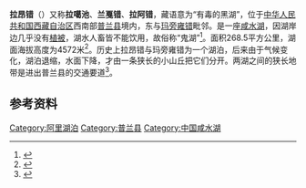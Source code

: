{{Infobox lake
 |湖泊名稱 =拉昂错
 |湖泊照片 =Rakshastal.jpg
 |湖泊照片標題 =
 |測深圖 =
 |測深圖標題 =
 |座標 = {{coord|30|41|31|N|81|13|17|E|type:waterbody|display=inline,title}}
 |湖泊類別 =[[咸水湖|咸水湖]]
 |流入 =
 |流出 =[[安珈河|安珈河]]
 |集水區面積 = 
 |集水區國家 ={{CHN}}
 |湖泊長度 =
 |湖泊闊度 =
 |湖泊面積 =268.5km²
 |平均深度 =
 |最深深度 =
 |水體體積 =40亿立方米
 |湖水停留時間 =
 |湖岸線長度 =
 |海拔高度 =4572m
 |湖中島嶼 =
 |湖邊城鎮 = 
 | frozen = 
}}
<mapframe latitude="30.7027" longitude="81.2410" zoom="10" width="280" height="300" align="right" />
'''拉昂错'''（{{bo|z=ལག་ངར་མཚོ|w=lag ngar mtsho}}）又称'''拉噶池'''、'''兰戛错'''、'''拉阿错'''，藏语意为“有毒的黑湖”，位于[[中华人民共和国|中华人民共和国]][[西藏自治区|西藏自治区]]西南部[[普兰县|普兰县]]境内，东与[[玛旁雍错|玛旁雍错]]毗邻。是一座[[咸水湖|咸水湖]]，因湖岸边几乎没有[[植被|植被]]，湖水人畜皆不能饮用，故俗称“鬼湖”<ref>{{Cite web |url=http://www.tibettravel.info/ngari/sights/lhanag-tso-lake.html |title=www.tibettravel.info：Lhanag Tso -- the Ghost Lake |accessdate=2011-10-07 |archive-date=2011-11-07 |archive-url=https://web.archive.org/web/20111107170717/http://tibettravel.info/ngari/sights/lhanag-tso-lake.html |dead-url=yes }}</ref>。面积268.5平方公里，湖面海拔高度为4572米<ref>{{cite book zh |author=辞海编纂委员会 |title=《辞海》  （1999年版） |format=M |edition=1 |location=上海   |publisher=上海辞书出版社 |date=2000 |pages= |id= ISBN 7-5326-0630-9}}</ref>。历史上拉昂错与玛旁雍错为一个湖泊，后来由于气候变化，湖泊退缩，水面下降，才由一条狭长的小山丘把它们分开。两湖之间的狭长地带是进出普兰县的交通要道<ref>{{cite web | language = zh-cn | publisher = 游西藏 | title = 拉昂错 | url = http://www.chinatibetnews.com/lvyou/2010-10/13/content_559774.htm | date = 2010-10-13 | accessdate = 2011-10-07 | deadurl = yes | archiveurl = https://web.archive.org/web/20120601001747/http://chinatibetnews.com/lvyou/2010-10/13/content_559774.htm | archivedate = 2012-06-01 }}</ref>。

==参考资料==
{{reflist}}
{{西藏小作品}}

[[Category:阿里湖泊|Category:阿里湖泊]]
[[Category:普兰县|Category:普兰县]]
[[Category:中国咸水湖|Category:中国咸水湖]]